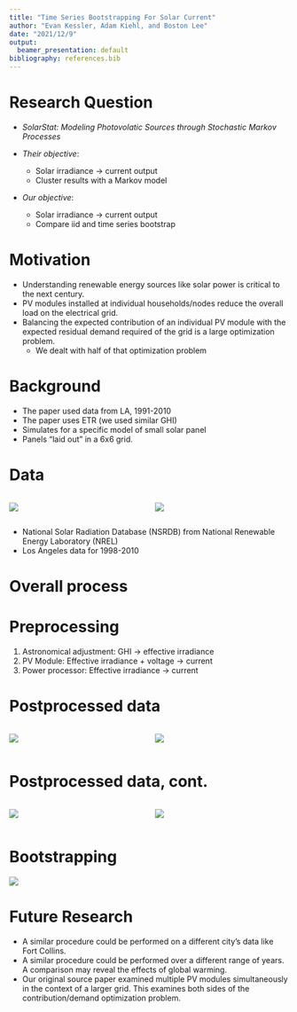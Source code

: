 ```yaml
---
title: "Time Series Bootstrapping For Solar Current"
author: "Evan Kessler, Adam Kiehl, and Boston Lee"
date: "2021/12/9"
output:
  beamer_presentation: default
bibliography: references.bib
---
```


# Research Question

- _SolarStat: Modeling Photovolatic Sources through Stochastic Markov Processes_

- *Their objective*: 
  - Solar irradiance $\rightarrow$ current output 
  - Cluster results with a Markov model
- *Our objective*: 
  - Solar irradiance $\rightarrow$ current output 
  - Compare iid and time series bootstrap

# Motivation

- Understanding renewable energy sources like solar power is critical to the next century.
- PV modules installed at individual households/nodes reduce the overall load on the electrical grid.
- Balancing the expected contribution of an individual PV module with the expected residual demand required of the grid is a large optimization problem.
    - We dealt with half of that optimization problem

# Background

- The paper used data from LA, 1991-2010
- The paper uses ETR (we used similar GHI)
- Simulates for a specific model of small solar panel 
- Panels "laid out" in a 6x6 grid.

# Data 

::: columns
:::: column
![](./images/time_series_ghi.png)
::::
:::: column
![](./images/hour_plot_ghi.png)
::::
:::

- National Solar Radiation Database (NSRDB) from National Renewable Energy
Laboratory (NREL)
- Los Angeles data for 1998-2010


# Overall process

\begin{center}
Raw data (NSRDB)

$\downarrow$

Astronomical adjustment

$\downarrow$

PV module

$\downarrow$

Power processor

$\downarrow$

Bootstrap
\end{center}

# Preprocessing

1. Astronomical adjustment: GHI $\rightarrow$ effective irradiance
1. PV Module: Effective irradiance + voltage $\rightarrow$ current 
1. Power processor: Effective irradiance $\rightarrow$ current

# Postprocessed data

::: columns
:::: column
![](./images/time_series_ghi.png)
::::
:::: column
![](./images/time_series_current.png)
::::
:::

# Postprocessed data, cont.

::: columns
:::: column
![](./images/hour_plot_ghi.png)
::::
:::: column
![](./images/hour_plot_current.png)
::::
:::

# Bootstrapping

![](./images/mean_boot_plot.png)

# Future Research

- A similar procedure could be performed on a different city's data like Fort Collins.
- A similar procedure could be performed over a different range of years. A comparison may reveal the effects of global warming.
- Our original source paper examined multiple PV modules simultaneously in the context of a larger grid. This examines both sides of the contribution/demand optimization problem.
